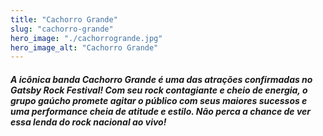 ```yaml
---
title: "Cachorro Grande"
slug: "cachorro-grande"
hero_image: "./cachorrogrande.jpg"
hero_image_alt: "Cachorro Grande"
---
```


##### A icônica banda Cachorro Grande é uma das atrações confirmadas no Gatsby Rock Festival! Com seu rock contagiante e cheio de energia, o grupo gaúcho promete agitar o público com seus maiores sucessos e uma performance cheia de atitude e estilo. Não perca a chance de ver essa lenda do rock nacional ao vivo!